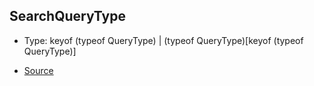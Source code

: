 ## SearchQueryType

- Type: keyof (typeof QueryType) \| (typeof QueryType)\[keyof (typeof QueryType)]

- [Source](https://github.com/Androz2091/discord-player/blob/72b264e/packages/discord-player/src/types/types.ts#L183)